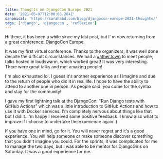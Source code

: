 ```yaml
---
title: Thoughts on DjangoCon Europe 2021
date: '2021-06-07T12:00:03.284Z'
canonical: 'https://sarahabd.com/blog/djangocon-europe-2021-thoughts/'
tags: ['django', 'djangocon', 'reflexion']
---
```


Hi there, it has been a while since my last post, but I' m now returning from a great conference: DjangoCon Europe.

It was my first virtual conference. Thanks to the organizers, it was well done despite the difficult circumstances. We had a [gather.town](https://gather.town/) to meet people, talks hosted in loudswarm, which worked great!
It was very interesting. There were great talks and met amazing people!

I'm also exhausted lol. I guess it's another experience as I imagine and due to the return of people who did it in real life.
I hope to have the ability to attend to another one in person. As people said, you come for the syntax and stay for the community!

I gave my first lightning talk at the DjangoCon: "Run Django tests with GitHub Actions" which was a little introduction to GitHub Actions and how to use it with Docker services.
I'm completely nervous about things like that but I did it. I'm happy I received some positive feedback. I know also what to improve if I choose to undertake the experience again :)

If you have one in mind, go for it. You will never regret and it's a good experience.
You will help someone or make someone discover something that you didn't imagine you could.
For the sprints, it was complicated for me to manage the two days, but I was able to be mentor for DjangoGirls on Saturday. It was a good experience for me.